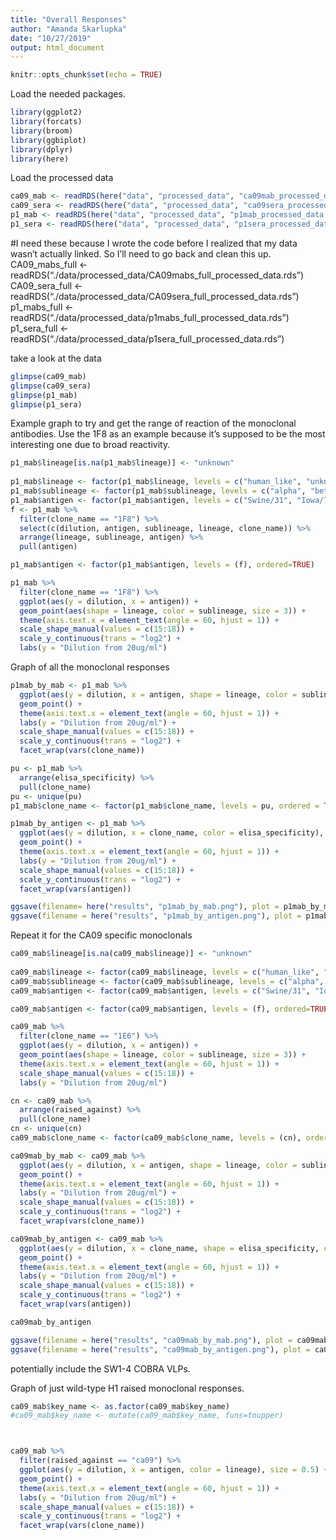 ```yaml
---
title: "Overall Responses"
author: "Amanda Skarlupka"
date: "10/27/2019"
output: html_document
---
```


```r
knitr::opts_chunk$set(echo = TRUE)
```


Load the needed packages.
```r
library(ggplot2)
library(forcats)
library(broom)
library(ggbiplot)
library(dplyr)
library(here)
```


Load the processed data
```r
ca09_mab <- readRDS(here("data", "processed_data", "ca09mab_processed_data.rds"))
ca09_sera <- readRDS(here("data", "processed_data", "ca09sera_processed_data.rds"))
p1_mab <- readRDS(here("data", "processed_data", "p1mab_processed_data.rds"))
p1_sera <- readRDS(here("data", "processed_data", "p1sera_processed_data.rds"))
```



#I need these because I wrote the code before I realized that my data wasn't actually linked. So I'll need to go back and clean this up.
CA09_mabs_full <- readRDS("./data/processed_data/CA09mabs_full_processed_data.rds")
CA09_sera_full <- readRDS("./data/processed_data/CA09sera_full_processed_data.rds")
p1_mabs_full <- readRDS("./data/processed_data/p1mabs_full_processed_data.rds")
p1_sera_full <- readRDS("./data/processed_data/p1sera_full_processed_data.rds")

take a look at the data
```r
glimpse(ca09_mab)
glimpse(ca09_sera)
glimpse(p1_mab)
glimpse(p1_sera)
```


Example graph to try and get the range of reaction of the monoclonal antibodies. Use the 1F8 as an example because it's supposed to be the most interesting one due to broad reactivity. 
```r
p1_mab$lineage[is.na(p1_mab$lineage)] <- "unknown"
  
p1_mab$lineage <- factor(p1_mab$lineage, levels = c("human_like", "unknown", "classical", "eurasian"))
p1_mab$sublineage <- factor(p1_mab$sublineage, levels = c("alpha", "beta", "gamma", "gamma_2", "npdm", "delta_1", "delta_2"))
p1_mab$antigen <- factor(p1_mab$antigen, levels = c("Swine/31", "Iowa/73", "WI/97", "Indiana/00", "NC/01", "Spain/2003", "Zhejiang/07", "Colorado/09", "Illinois/09", "Minnesota/09", "NC/09", "NC/34543/09", "NC/5043-1/09", "Utah/09", "Missouri/13", "Nebraska/13", "MN/15", "NC/15"), ordered = TRUE)
f <- p1_mab %>%
  filter(clone_name == "1F8") %>%
  select(c(dilution, antigen, sublineage, lineage, clone_name)) %>%
  arrange(lineage, sublineage, antigen) %>%
  pull(antigen)

p1_mab$antigen <- factor(p1_mab$antigen, levels = (f), ordered=TRUE)

p1_mab %>%
  filter(clone_name == "1F8") %>%
  ggplot(aes(y = dilution, x = antigen)) +
  geom_point(aes(shape = lineage, color = sublineage, size = 3)) +
  theme(axis.text.x = element_text(angle = 60, hjust = 1)) +
  scale_shape_manual(values = c(15:18)) +
  scale_y_continuous(trans = "log2") +
  labs(y = "Dilution from 20ug/ml") 

```



Graph of all the monoclonal responses

```r
p1mab_by_mab <- p1_mab %>%
  ggplot(aes(y = dilution, x = antigen, shape = lineage, color = sublineage), size = 0.5) +
  geom_point() +
  theme(axis.text.x = element_text(angle = 60, hjust = 1)) +
  labs(y = "Dilution from 20ug/ml") +
  scale_shape_manual(values = c(15:18)) +
  scale_y_continuous(trans = "log2") +
  facet_wrap(vars(clone_name))

pu <- p1_mab %>%
  arrange(elisa_specificity) %>%
  pull(clone_name)
pu <- unique(pu)
p1_mab$clone_name <- factor(p1_mab$clone_name, levels = pu, ordered = TRUE)

p1mab_by_antigen <- p1_mab %>%
  ggplot(aes(y = dilution, x = clone_name, color = elisa_specificity), size = 0.5) +
  geom_point() +
  theme(axis.text.x = element_text(angle = 60, hjust = 1)) +
  labs(y = "Dilution from 20ug/ml") +
  scale_shape_manual(values = c(15:18)) +
  scale_y_continuous(trans = "log2") +
  facet_wrap(vars(antigen))

ggsave(filename= here("results", "p1mab_by_mab.png"), plot = p1mab_by_mab)
ggsave(filename = here("results", "p1mab_by_antigen.png"), plot = p1mab_by_antigen)
```
Repeat it for the CA09 specific monoclonals
```r
ca09_mab$lineage[is.na(ca09_mab$lineage)] <- "unknown"
  
ca09_mab$lineage <- factor(ca09_mab$lineage, levels = c("human_like", "unknown", "classical", "eurasian"))
ca09_mab$sublineage <- factor(ca09_mab$sublineage, levels = c("alpha", "beta", "gamma", "gamma_2", "npdm", "delta_1", "delta_2"))
ca09_mab$antigen <- factor(ca09_mab$antigen, levels = c("Swine/31", "Iowa/73", "WI/97", "Indiana/00", "NC/01", "Spain/2003", "Zhejiang/07", "Colorado/09", "Illinois/09", "Minnesota/09", "NC/09", "NC/34543/09", "NC/5043-1/09", "Utah/09", "Missouri/13", "Nebraska/13", "MN/15", "NC/15"), ordered = TRUE)

ca09_mab$antigen <- factor(ca09_mab$antigen, levels = (f), ordered=TRUE)

ca09_mab %>%
  filter(clone_name == "1E6") %>%
  ggplot(aes(y = dilution, x = antigen)) +
  geom_point(aes(shape = lineage, color = sublineage, size = 3)) +
  theme(axis.text.x = element_text(angle = 60, hjust = 1)) +
  scale_shape_manual(values = c(15:18)) +
  labs(y = "Dilution from 20ug/ml") 
```

```r

cn <- ca09_mab %>%
  arrange(raised_against) %>%
  pull(clone_name)
cn <- unique(cn)
ca09_mab$clone_name <- factor(ca09_mab$clone_name, levels = (cn), ordered=TRUE)

ca09mab_by_mab <- ca09_mab %>%
  ggplot(aes(y = dilution, x = antigen, shape = lineage, color = sublineage), size = 0.5) +
  geom_point() +
  theme(axis.text.x = element_text(angle = 60, hjust = 1)) +
  labs(y = "Dilution from 20ug/ml") +
  scale_shape_manual(values = c(15:18)) +
  scale_y_continuous(trans = "log2") +
  facet_wrap(vars(clone_name))

ca09mab_by_antigen <- ca09_mab %>%
  ggplot(aes(y = dilution, x = clone_name, shape = elisa_specificity, color = raised_against), size = 0.5) +
  geom_point() +
  theme(axis.text.x = element_text(angle = 60, hjust = 1)) +
  labs(y = "Dilution from 20ug/ml") +
  scale_shape_manual(values = c(15:18)) +
  scale_y_continuous(trans = "log2") +
  facet_wrap(vars(antigen))

ca09mab_by_antigen

ggsave(filename = here("results", "ca09mab_by_mab.png"), plot = ca09mab_by_mab)
ggsave(filename = here("results", "ca09mab_by_antigen.png"), plot = ca09mab_by_antigen)
```
potentially include the SW1-4 COBRA VLPs. 

Graph of just wild-type H1 raised monoclonal responses.

```r
ca09_mab$key_name <- as.factor(ca09_mab$key_name)
#ca09_mab$key_name <- mutate(ca09_mab$key_name, funs=toupper)



ca09_mab %>%
  filter(raised_against == "ca09") %>%
  ggplot(aes(y = dilution, x = antigen, color = lineage), size = 0.5) +
  geom_point() +
  theme(axis.text.x = element_text(angle = 60, hjust = 1)) +
  labs(y = "Dilution from 20ug/ml") +
  scale_shape_manual(values = c(15:18)) +
  scale_y_continuous(trans = "log2") +
  facet_wrap(vars(clone_name))


```



  